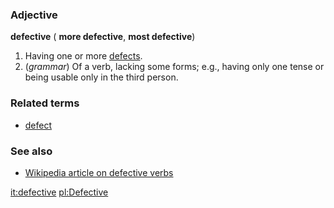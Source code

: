 ===Adjective===
'''defective''' ({{superl}} '''more defective''', {{compar}} '''most defective''')

#Having one or more [[defect]]s.
#(''grammar'') Of a verb, lacking some forms; e.g., having only one tense or being usable only in the third person.

===Related terms===
*[[defect]]

===See also===
*[[w:defective verb|Wikipedia article on defective verbs]]

[[it:defective]]
[[pl:Defective]]